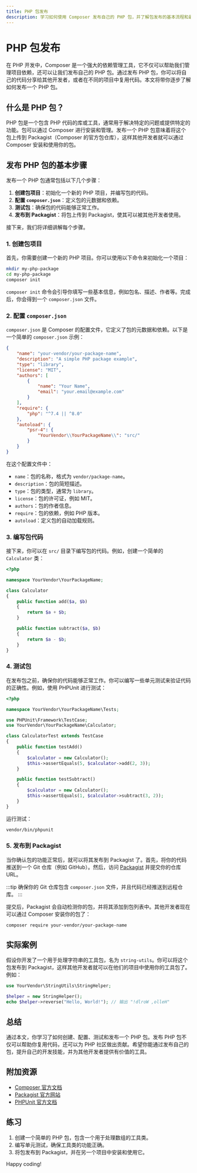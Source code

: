 ```yaml
---
title: PHP 包发布
description: 学习如何使用 Composer 发布自己的 PHP 包，并了解包发布的基本流程和最佳实践。
---
```


# PHP 包发布

在 PHP 开发中，Composer 是一个强大的依赖管理工具，它不仅可以帮助我们管理项目依赖，还可以让我们发布自己的 PHP 包。通过发布 PHP 包，你可以将自己的代码分享给其他开发者，或者在不同的项目中复用代码。本文将带你逐步了解如何发布一个 PHP 包。

## 什么是 PHP 包？

PHP 包是一个包含 PHP 代码的库或工具，通常用于解决特定的问题或提供特定的功能。包可以通过 Composer 进行安装和管理。发布一个 PHP 包意味着将这个包上传到 Packagist（Composer 的官方包仓库），这样其他开发者就可以通过 Composer 安装和使用你的包。

## 发布 PHP 包的基本步骤

发布一个 PHP 包通常包括以下几个步骤：

1. **创建包项目**：初始化一个新的 PHP 项目，并编写包的代码。
2. **配置 `composer.json`**：定义包的元数据和依赖。
3. **测试包**：确保包的代码能够正常工作。
4. **发布到 Packagist**：将包上传到 Packagist，使其可以被其他开发者使用。

接下来，我们将详细讲解每个步骤。

### 1. 创建包项目

首先，你需要创建一个新的 PHP 项目。你可以使用以下命令来初始化一个项目：

```bash
mkdir my-php-package
cd my-php-package
composer init
```

`composer init` 命令会引导你填写一些基本信息，例如包名、描述、作者等。完成后，你会得到一个 `composer.json` 文件。

### 2. 配置 `composer.json`

`composer.json` 是 Composer 的配置文件，它定义了包的元数据和依赖。以下是一个简单的 `composer.json` 示例：

```json
{
    "name": "your-vendor/your-package-name",
    "description": "A simple PHP package example",
    "type": "library",
    "license": "MIT",
    "authors": [
        {
            "name": "Your Name",
            "email": "your.email@example.com"
        }
    ],
    "require": {
        "php": "^7.4 || ^8.0"
    },
    "autoload": {
        "psr-4": {
            "YourVendor\\YourPackageName\\": "src/"
        }
    }
}
```

在这个配置文件中：

- `name`：包的名称，格式为 `vendor/package-name`。
- `description`：包的简短描述。
- `type`：包的类型，通常为 `library`。
- `license`：包的许可证，例如 MIT。
- `authors`：包的作者信息。
- `require`：包的依赖，例如 PHP 版本。
- `autoload`：定义包的自动加载规则。

### 3. 编写包代码

接下来，你可以在 `src/` 目录下编写包的代码。例如，创建一个简单的 `Calculator` 类：

```php
<?php

namespace YourVendor\YourPackageName;

class Calculator
{
    public function add($a, $b)
    {
        return $a + $b;
    }

    public function subtract($a, $b)
    {
        return $a - $b;
    }
}
```

### 4. 测试包

在发布包之前，确保你的代码能够正常工作。你可以编写一些单元测试来验证代码的正确性。例如，使用 PHPUnit 进行测试：

```php
<?php

namespace YourVendor\YourPackageName\Tests;

use PHPUnit\Framework\TestCase;
use YourVendor\YourPackageName\Calculator;

class CalculatorTest extends TestCase
{
    public function testAdd()
    {
        $calculator = new Calculator();
        $this->assertEquals(5, $calculator->add(2, 3));
    }

    public function testSubtract()
    {
        $calculator = new Calculator();
        $this->assertEquals(1, $calculator->subtract(3, 2));
    }
}
```

运行测试：

```bash
vendor/bin/phpunit
```

### 5. 发布到 Packagist

当你确认包的功能正常后，就可以将其发布到 Packagist 了。首先，将你的代码推送到一个 Git 仓库（例如 GitHub）。然后，访问 [Packagist](https://packagist.org/) 并提交你的仓库 URL。

:::tip
确保你的 Git 仓库包含 `composer.json` 文件，并且代码已经推送到远程仓库。
:::

提交后，Packagist 会自动检测你的包，并将其添加到包列表中。其他开发者现在可以通过 Composer 安装你的包了：

```bash
composer require your-vendor/your-package-name
```

## 实际案例

假设你开发了一个用于处理字符串的工具包，名为 `string-utils`。你可以将这个包发布到 Packagist，这样其他开发者就可以在他们的项目中使用你的工具包了。例如：

```php
use YourVendor\StringUtils\StringHelper;

$helper = new StringHelper();
echo $helper->reverse("Hello, World!"); // 输出 "!dlroW ,olleH"
```

## 总结

通过本文，你学习了如何创建、配置、测试和发布一个 PHP 包。发布 PHP 包不仅可以帮助你复用代码，还可以为 PHP 社区做出贡献。希望你能通过发布自己的包，提升自己的开发技能，并为其他开发者提供有价值的工具。

## 附加资源

- [Composer 官方文档](https://getcomposer.org/doc/)
- [Packagist 官方网站](https://packagist.org/)
- [PHPUnit 官方文档](https://phpunit.de/documentation.html)

## 练习

1. 创建一个简单的 PHP 包，包含一个用于处理数组的工具类。
2. 编写单元测试，确保工具类的功能正确。
3. 将包发布到 Packagist，并在另一个项目中安装和使用它。

Happy coding!
